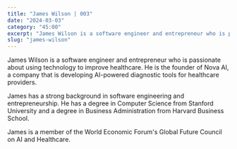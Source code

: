 ```yaml
---
title: "James Wilson | 003"
date: "2024-03-03"
category: "45:00"
excerpt: "James Wilson is a software engineer and entrepreneur who is passionate about using technology to improve healthcare."
slug: "james-wilson"
---
```


James Wilson is a software engineer and entrepreneur who is passionate about using technology to improve healthcare. He is the founder of Nova AI, a company that is developing AI-powered diagnostic tools for healthcare providers.

James has a strong background in software engineering and entrepreneurship. He has a degree in Computer Science from Stanford University and a degree in Business Administration from Harvard Business School.

James is a member of the World Economic Forum's Global Future Council on AI and Healthcare.

